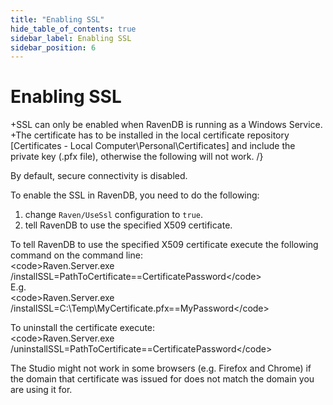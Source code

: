 ```yaml
---
title: "Enabling SSL"
hide_table_of_contents: true
sidebar_label: Enabling SSL
sidebar_position: 6
---
```



# Enabling SSL

+SSL can only be enabled when RavenDB is running as a Windows Service.
+The certificate has to be installed in the local certificate repository [Certificates - Local Computer\Personal\Certificates] and include the private key (.pfx file), otherwise the following will not work. /}

By default, secure connectivity is disabled. 

To enable the SSL in RavenDB, you need to do the following:

1. change `Raven/UseSsl` configuration to `true`.  
2. tell RavenDB to use the specified X509 certificate. 

To tell RavenDB to use the specified X509 certificate execute the following command on the command line:   
&lt;code&gt;Raven.Server.exe /installSSL=PathToCertificate==CertificatePassword&lt;/code&gt;    
E.g.   
&lt;code&gt;Raven.Server.exe /installSSL=C:\Temp\MyCertificate.pfx==MyPassword&lt;/code&gt;  

To uninstall the certificate execute:    
&lt;code&gt;Raven.Server.exe /uninstallSSL=PathToCertificate==CertificatePassword&lt;/code&gt;   

<Admonition type="note" title="Note">
The Studio might not work in some browsers (e.g. Firefox and Chrome) if the domain that certificate was issued for does not match the domain you are using it for.
</Admonition>   
